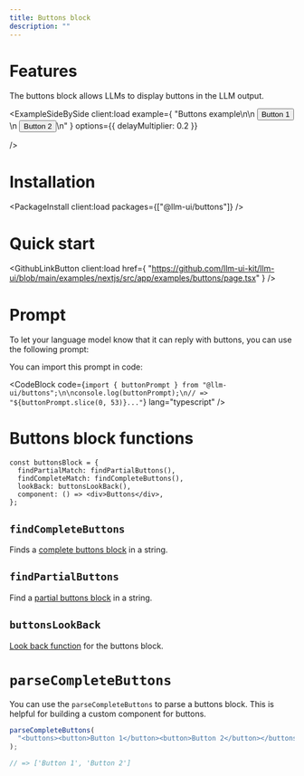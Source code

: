 ```yaml
---
title: Buttons block
description: ""
---
```



# Features

The buttons block allows LLMs to display buttons in the LLM output.

<ExampleSideBySide
  client:load
  example={
    "Buttons example\n<buttons>\n  <button>Button 1</button>\n  <button>Button 2</button>\n</buttons>"
  }
  options={{ delayMultiplier: 0.2 }}

/>

# Installation

<PackageInstall client:load packages={["@llm-ui/buttons"]} />

# Quick start

<GithubLinkButton
  client:load
  href={
    "https://github.com/llm-ui-kit/llm-ui/blob/main/examples/nextjs/src/app/examples/buttons/page.tsx"
  }
/>

# Prompt

To let your language model know that it can reply with buttons, you can use the following prompt:

<CodeBlock code={buttonPrompt} />

You can import this prompt in code:

<CodeBlock
  code={`import { buttonPrompt } from "@llm-ui/buttons";\n\nconsole.log(buttonPrompt);\n// => "${buttonPrompt.slice(0, 53)}..."`}
  lang="typescript"
/>

# Buttons block functions

<CodeBlockInline>

```tsx
const buttonsBlock = {
  findPartialMatch: findPartialButtons(),
  findCompleteMatch: findCompleteButtons(),
  lookBack: buttonsLookBack(),
  component: () => <div>Buttons</div>,
};
```

</CodeBlockInline>

## `findCompleteButtons`

Finds a [complete buttons block](/docs/llm-output-hook#blocks-object) in a string.

## `findPartialButtons`

Find a [partial buttons block](/docs/llm-output-hook#blocks-object) in a string.

## `buttonsLookBack`

[Look back function](/docs/llm-output-hook#blocks-object) for the buttons block.

# `parseCompleteButtons`

You can use the `parseCompleteButtons` to parse a buttons block. This is helpful for building a custom component for buttons.

<CodeBlockInline>

```ts
parseCompleteButtons(
  "<buttons><button>Button 1</button><button>Button 2</button></buttons>",
);

// => ['Button 1', 'Button 2']
```

</CodeBlockInline>
